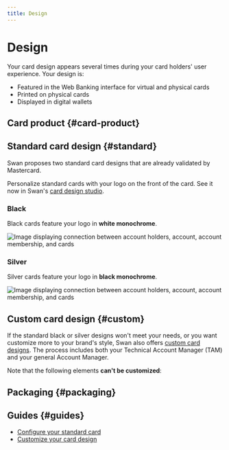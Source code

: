 ```yaml
---
title: Design
---
```


# Design

Your card design appears several times during your card holders' user experience.
Your design is:

- Featured in the Web Banking interface for virtual and physical cards
- Printed on physical cards
- Displayed in digital wallets

## Card product {#card-product}


<CardProductExplanation />

## Standard card design {#standard}

Swan proposes two standard card designs that are already validated by Mastercard.

Personalize standard cards with your logo on the front of the card.
See it now in Swan's [card design studio](https://swan-io.github.io/card-design-studio/).

### Black

Black cards feature your logo in **white monochrome**.

![Image displaying connection between account holders, account, account membership, and cards](../../../images/topics/cards/cards-design-standard-black.png)

### Silver

Silver cards feature your logo in **black monochrome**.

![Image displaying connection between account holders, account, account membership, and cards](../../../images/topics/cards/cards-design-standard-silver.png)

## Custom card design {#custom}

If the standard black or silver designs won't meet your needs, or you want customize more to your brand's style, Swan also offers [custom card designs](./guide-custom.mdx).
The process includes both your Technical Account Manager (TAM) and your general Account Manager.


<CustomCardDesign />

Note that the following elements **can't be customized**:


<CustomCardLockedElements />

## Packaging {#packaging}


<Packaging />

## Guides {#guides}

- [Configure your standard card](./guide-standard.mdx)
- [Customize your card design](./guide-custom.mdx)